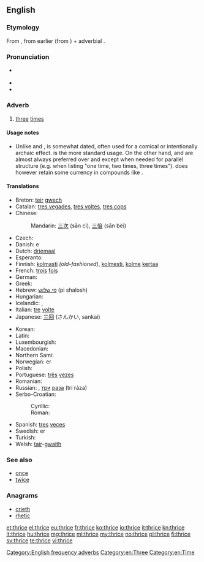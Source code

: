==English==

===Etymology===
From {{etyl|enm}} {{term|thries|lang=enm}}, from earlier {{term|thrie|lang=enm}} (from {{etyl|ang}} {{term|þriga|þrīga|lang=ang}}) + adverbial {{term|-s}}.

===Pronunciation===
* {{IPA|/θraɪs/}} {{X-SAMPA|/TraIs/}}
* {{audio|en-us-thrice.ogg|Audio (US)}}
* {{rhymes|aɪs}}

===Adverb===
{{en-adv|-}}

# [[three]] [[time]]s

====Usage notes====
* Unlike {{term|once}} and {{term|twice}}, {{term||thrice}} is somewhat dated, often used for a comical or intentionally archaic effect. {{term||[[three|Three]] [[times]]}} is the more standard usage. On the other hand, {{term||once}} and {{term||twice}} are almost always preferred over {{term||[[one]] [[time]]}} and {{term||[[two]] [[times]]}} except when needed for parallel structure (e.g. when listing "one time, two times, three times"). {{term||Thrice}} does however retain some currency in compounds like {{term|thrice-monthly}}.

====Translations====
{{trans-top|three times}}
* Breton: [[teir]] [[gwech]]
* Catalan: [[tres vegades]], [[tres voltes]], [[tres cops]]
* Chinese:
*: Mandarin: [[三]][[次]] (sān cì), [[三]][[倍]] (sān bèi)
* Czech: {{t-|cs|třikrát}}
* Danish: {{t|da|tre}} {{t|da|gang}}e
* Dutch: [[driemaal]]
* Esperanto: {{t-|eo|trifoje|xs=Esperanto}}
* Finnish: [[kolmasti]] ''(old-fashioned)'', [[kolmesti]], [[kolme]] [[kerta]]a
* French: [[trois]] [[fois]]
* German: {{t+|de|dreimal}}
* Greek: {{t|el|τρις}}
* Hebrew: [[פי שלוש]] (pi shalosh)
* Hungarian: {{t+|hu|háromszor}}
* Icelandic: {{t+|is|þrisvar}}, {{t-|is|þrívegis}}
* Italian: [[tre]] [[volta#Italian|volte]]
* Japanese: [[三回]] (さんかい, sankai)
{{trans-mid}}
* Korean: {{t|ko|세 번|tr=se beon}}
* Latin: {{t+|la|ter}}
* Luxembourgish: {{t|lb|dräimol}}
* Macedonian: {{t|mk|три пати|tr=tri patí}}
* Northern Sami: {{tø|se|golbmii}}
* Norwegian: {{t|no|tre}} {{t|no|gang}}er
* Polish: {{t|pl|trzy razy}}
* Portuguese: [[três]] [[vez#Portuguese|vezes]]
* Romanian: {{t|ro|trei ori}}
* Russian: {{t+|ru|трижды|tr=tríždy}}, [[три]] [[раз#Russian|раза]] (tri ráza)
* Serbo-Croatian:
*: Cyrillic: {{t|sh|трипут|alt=три́пут|sc=Cyrl|xs=Serbo-Croatian}}
*: Roman: {{t|sh|triput|alt=tríput|xs=Serbo-Croatian}}
* Spanish: [[tres]] [[vez#Spanish|veces]]
* Swedish: {{t+|sv|tre}} {{t+|sv|gång}}er
* Turkish: {{t|tr|üç kere}}
* Welsh: [[tair]]-[[gwaith]]
{{trans-bottom}}

===See also===
* [[once]]
* [[twice]]

===Anagrams===
* [[crieth#English|crieth]]
* [[rhetic#English|rhetic]]

[[Category:English frequency adverbs]]
[[Category:en:Three]]
[[Category:en:Time]]

[[et:thrice]]
[[el:thrice]]
[[eu:thrice]]
[[fr:thrice]]
[[ko:thrice]]
[[io:thrice]]
[[it:thrice]]
[[kn:thrice]]
[[lt:thrice]]
[[hu:thrice]]
[[mg:thrice]]
[[ml:thrice]]
[[my:thrice]]
[[no:thrice]]
[[pl:thrice]]
[[fi:thrice]]
[[sv:thrice]]
[[te:thrice]]
[[vi:thrice]]